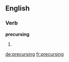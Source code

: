 ==English==

===Verb===
'''precursing'''

# {{present participle of|[[precurse]]}}

[[de:precursing]]
[[fr:precursing]]
